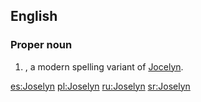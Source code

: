 ==English==

===Proper noun===
{{en-proper noun}}

# {{given name|female|from=Germanic}}, a modern spelling variant of [[Jocelyn]].

[[es:Joselyn]]
[[pl:Joselyn]]
[[ru:Joselyn]]
[[sr:Joselyn]]